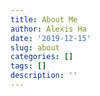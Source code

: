 ```yaml
---
title: About Me
author: Alexis Ha
date: '2019-12-15'
slug: about
categories: []
tags: []
description: ''
---
```

